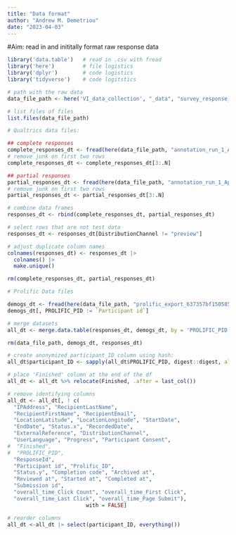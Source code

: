 ```yaml
---
title: "Data format"
author: "Andrew M. Demetriou"
date: "2023-04-03"
---
```


#Aim: read in and inititally format raw response data


```r
library('data.table')   # read in .csv with fread
library('here')         # file logistics
library('dplyr')        # code logistics
library('tidyverse')    # code logitstics
```

```r
# path with the raw data
data_file_path <- here('VI_data_collection', "_data", "survey_response_data")

# list files of files
list.files(data_file_path)
```


```r
# Qualtrics data files:

## complete responses
complete_responses_dt <- fread(here(data_file_path, "annotation_run_1_April 5, 2023_06.23.csv"))
# remove junk on first two rows
complete_responses_dt <- complete_responses_dt[3:.N]

## partial responses
partial_responses_dt <- fread(here(data_file_path, "annotation_run_1_April 5, 2023_06.28.csv"))
# remove junk on first two rows
partial_responses_dt <- partial_responses_dt[3:.N]

# combine data frames
responses_dt <- rbind(complete_responses_dt, partial_responses_dt)

# select rows that are not test data
responses_dt <- responses_dt[DistributionChannel != "preview"]

# adjust duplicate column names
colnames(responses_dt) <- responses_dt |>
  colnames() |>
  make.unique()

rm(complete_responses_dt, partial_responses_dt)
```

```r
# Prolific Data files

demogs_dt <- fread(here(data_file_path, "prolific_export_637357bf150585a4675a4b6b.csv"))
demogs_dt[, PROLIFIC_PID := `Participant id`]

# merge datasets
all_dt <- merge.data.table(responses_dt, demogs_dt, by = 'PROLIFIC_PID', all.x = T)

rm(data_file_path, demogs_dt, responses_dt)
```

```r
# create anonymized participant_ID column using hash:
all_dt$participant_ID <- sapply(all_dt$PROLIFIC_PID, digest::digest, algo = "md5") 
```

```r
# place 'Finished' column at the end of the df
all_dt <- all_dt %>% relocate(Finished, .after = last_col())
```

```r
# remove identifying columns
all_dt <- all_dt[, ! c(
  "IPAddress", "RecipientLastName", 
  "RecipientFirstName", "RecipientEmail", 
  "LocationLatitude", "LocationLongitude", "StartDate", 
  "EndDate", "Status.x", "RecordedDate", 
  "ExternalReference", "DistributionChannel", 
  "UserLanguage", "Progress", "Participant Consent", 
#  "Finished", 
#  "PROLIFIC_PID", 
  "ResponseId",
  "Participant id", "Prolific_ID", 
  "Status.y", "Completion code", "Archived at", 
  "Reviewed at", "Started at", "Completed at", 
  "Submission id", 
  "overall_time_Click Count", "overall_time_First Click", 
  "overall_time_Last Click", "overall_time_Page Submit"), 
                         with = FALSE]
``` 

```r
# reorder columns
all_dt <-all_dt |> select(participant_ID, everything())
```


